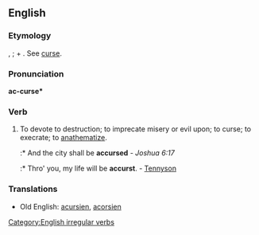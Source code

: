 ==English==

===Etymology===
{{OE.}} {{term|acursien|la=ang}}, {{term|acorsien|la=ang}}; {{term|a-|la=ang}} + {{term|cursien||to curse|la=ang}}. See [[curse]].

===Pronunciation===
'''ac-curse*'''

===Verb===
{{en-verb|inf=to accurse|accurses|accursing|accursed|'''[[accursed]]''' ''or'' '''[[accurst]]'''}}

# To devote to destruction; to imprecate misery or evil upon; to curse; to execrate; to [[anathematize]].
#:* And the city shall be '''accursed''' - ''Joshua 6:17''
#:* Thro' you, my life will be '''accurst'''. - [[Tennyson]]

===Translations===
{{rfc-level|Translations at L3+ (AutoFormat would have corrected level of Translations)}}
* Old English: [[acursien]], [[acorsien]]

[[Category:English irregular verbs]]